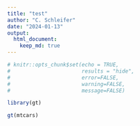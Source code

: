 ```yaml
---
title: "test"
author: "C. Schleifer"
date: "2024-01-13"
output: 
  html_document:
    keep_md: true
---
```


```r
# knitr::opts_chunk$set(echo = TRUE,
#                       results = "hide",
#                       error=FALSE,
#                       warning=FALSE,
#                       message=FALSE)

library(gt)

```

```r
gt(mtcars)
```
